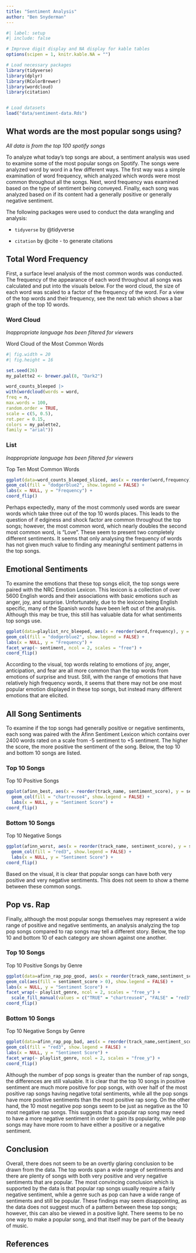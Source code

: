 ```yaml
---
title: "Sentiment Analysis"
author: "Ben Snyderman"
---
```


```r
#| label: setup
#| include: false

# Improve digit display and NA display for kable tables
options(scipen = 1, knitr.kable.NA = "")

# Load necessary packages
library(tidyverse)
library(dplyr)
library(RColorBrewer)
library(wordcloud)
library(citation)


# Load datasets
load("data/sentiment-data.Rds")
```

## What words are the most popular songs using?

*All data is from the top 100 spotify songs*

To analyze what today’s top songs are about, a sentiment analysis was used to examine some of the most popular songs on Spotify. The songs were analyzed word by word in a few different ways. The first way was a simple examination of word frequency, which analyzed which words were most common throughout all the songs. Next, word frequency was examined based on the type of sentiment being conveyed. Finally, each song was analyzed based on if its content had a generally positive or generally negative sentiment.

The following packages were used to conduct the data wrangling and analysis:

- `tidyverse` by @tidyverse

- `citation` by @cite - to generate citations




## Total Word Frequency

First, a surface level analysis of the most common words was conducted. The frequency of the appearance of each word throughout all songs was calculated and put into the visuals below. For the word cloud, the size of each word was scaled to a factor of the frequency of the word. For a view of the top words and their frequency, see the next tab which shows a bar graph of the top 10 words.



::: {.panel-tabset}

### Word Cloud

*Inappropriate language has been filtered for viewers*

Word Cloud of the Most Common Words

```r

#| fig.width = 20
#| fig.height = 16

set.seed(26)
my_palette2 <- brewer.pal(8, "Dark2")

word_counts_bleeped |>
with(wordcloud(words = word,
freq = n,
max.words = 100,
random.order = TRUE,
scale = c(5, 0.5),
rot.per = 0.15,
colors = my_palette2,
family = "arial"))


```



### List

*Inappropriate language has been filtered for viewers*

Top Ten Most Common Words

```r

ggplot(data=word_counts_bleeped_sliced, aes(x = reorder(word,frequency), y = frequency)) +
geom_col(fill = "dodgerblue2", show.legend = FALSE) +
labs(x = NULL, y = "Frequency") +
coord_flip()


```


:::

Perhaps expectedly, many of the most commonly used words are swear words which take three out of the top 10 words places. This leads to the question of if edginess and shock factor are common throughout the top songs; however, the most common word, which nearly doubles the second most common word, is “Love”. These seem to present two completely different sentiments. It seems that only analysing the frequency of words has not given much value to finding any meaningful sentiment patterns in the top songs.



## Emotional Sentiments

To examine the emotions that these top songs elicit, the top songs were paired with the NRC Emotion Lexicon. This lexicon is a collection of over 5600 English words and their associations with basic emotions such as anger, joy, and surprise. Unfortunately, due to the lexicon being English specific, many of the Spanish words have been left out of the analysis. Although this may be true, this still has valuable data for what sentiments top songs use.


```r

ggplot(data=playlist_nrc_bleeped, aes(x = reorder(word,frequency), y = frequency)) +
geom_col(fill = "dodgerblue2", show.legend = FALSE) +
labs(x = NULL, y = "Frequency") +
facet_wrap(~ sentiment, ncol = 2, scales = "free") +
coord_flip()


```


According to the visual, top words relating to emotions of joy, anger, anticipation, and fear are all more common than the top words from emotions of surprise and trust. Still, with the range of emotions that have relatively high frequency words, it seems that there may not be one most popular emotion displayed in these top songs, but instead many different emotions that are elicited.



## All Song Sentiments

To examine if the top songs had generally positive or negative sentiments, each song was paired with the Afinn Sentiment Lexicon which contains over 2400 words rated on a scale from -5 sentiment to +5 sentiment. The higher the score, the more positive the sentiment of the song. Below, the top 10 and bottom 10 songs are listed.

::: {.panel-tabset}


### Top 10 Songs

Top 10 Positive Songs

```r


ggplot(afinn_best, aes(x = reorder(track_name, sentiment_score), y = sentiment_score)) +
  geom_col(fill = "chartreuse4", show.legend = FALSE) +
  labs(x = NULL, y = "Sentiment Score") +
coord_flip()
```


### Bottom 10 Songs

Top 10 Negative Songs

```r
ggplot(afinn_worst, aes(x = reorder(track_name, sentiment_score), y = sentiment_score)) +
  geom_col(fill = "red3", show.legend = FALSE) +
  labs(x = NULL, y = "Sentiment Score") +
coord_flip()
```


:::

Based on the visual, it is clear that popular songs can have both very positive and very negative sentiments. This does not seem to show a theme between these common songs.



## Pop vs. Rap

Finally, although the most popular songs themselves may represent a wide range of positive and negative sentiments, an analysis analyzing the top pop songs compared to rap songs may tell a different story. Below, the top 10 and bottom 10 of each category are shown against one another.

::: {.panel-tabset}

### Top 10 Songs

Top 10 Positive Songs by Genre

```r

ggplot(data=afinn_rap_pop_good, aes(x = reorder(track_name,sentiment_score), y = sentiment_score)) +
geom_col(aes(fill = sentiment_score > 0), show.legend = FALSE) +
labs(x = NULL, y = "Sentiment Score") +
facet_wrap(~ playlist_genre, ncol = 2, scales = "free_y") +
  scale_fill_manual(values = c("TRUE" = "chartreuse4", "FALSE" = "red3")) +
coord_flip()
```


### Bottom 10 Songs


Top 10 Negative Songs by Genre

```r

ggplot(data=afinn_rap_pop_bad, aes(x = reorder(track_name,sentiment_score), y = sentiment_score)) +
geom_col(fill = "red3", show.legend = FALSE) +
labs(x = NULL, y = "Sentiment Score") +
facet_wrap(~ playlist_genre, ncol = 2, scales = "free_y") +
coord_flip()
```


:::

Although the number of pop songs is greater than the number of rap songs, the differences are still valuable. It is clear that the top 10 songs in positive sentiment are much more positive for pop songs, with over half of the most positive rap songs having negative total sentiments, while all the pop songs have more positive sentiments than the most positive rap song. On the other hand, the 10 most negative pop songs seem to be just as negative as the 10 most negative rap songs. This suggests that a popular rap song may need to have a more negative sentiment in order to gain its popularity, while pop songs may have more room to have either a positive or a negative sentiment.

## Conclusion

Overall, there does not seem to be an overtly glaring conclusion to be drawn from the data. The top words span a wide range of sentiments and there are plenty of songs with both very positive and very negative sentiments that are popular. The most convincing conclusion which is supported by the data is that popular rap songs usually require a fairly negative sentiment, while a genre such as pop can have a wide range of sentiments and still be popular. These findings may seem disappointing, as the data does not suggest much of a pattern between these top songs; however, this can also be viewed in a positive light. There seems to be no one way to make a popular song, and that itself may be part of the beauty of music.


## References
